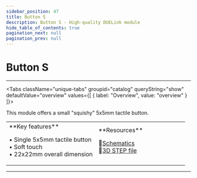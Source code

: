 ```yaml
---
sidebar_position: 47
title: Button S
description: Button S - High-quality DUELink module
hide_table_of_contents: true
pagination_next: null
pagination_prev: null
---
```



# Button S

<ImageSection 
  product="hibuttons-a"
  tagline="Small 5x5mm Tactile Button"
/>

---

<Tabs className="unique-tabs" groupid="catalog" queryString="show" defaultValue="overview"
  values={[
    {
        label: "Overview",
        value: "overview"
    }
]}>

<TabItem value="overview">

This module offers a small "squishy" 5x5mm tactile button.

<table><td width='50%'>
**Key features**

• Single 5x5mm tactile button<br/>
• Soft touch<br/>
• 22x22mm overall dimension<br/>

</td><td width='50%'>
**Resources**
 
📄[Schematics](/sch/gdl-hibuttons-a.pdf)<br/>
🔩[3D STEP file](/3d/gdl-hibuttons-a.step)<br/>
</td></table>

</TabItem>



</Tabs>

---

<OrderSection
    product="DUELink Button S"
    partnumber="GDL-HIBUTTONS-A"
    price="$0.00"
/>
